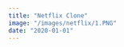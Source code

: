 ```yaml
---
title: "Netflix Clone"
image: "/images/netflix/1.PNG"
date: "2020-01-01"
---
```


<Header
  title="Netflix Clone"
  img="/images/netflix/1.PNG"
  alt="Netflix Picture"
/>
<List
  tec={["NextJS", "Typescript", "GraphQL"]}
  lib={["Framer Motion", "Sass", "TailwindCSS", "Swiper", "React Modal"]}
  year="2021"
  client="Propio"
  website="https://netflix-clone-aguzzdev.vercel.app/"
  repo="https://github.com/AguzzDev/netflix-clone"
/>
<Galery
  imgs={[
    "/images/netflix/4.PNG",
    "/images/netflix/3.PNG",
    "/images/netflix/1.PNG",
    "/images/netflix/2.PNG",
    "/images/netflix/5.PNG",
    "/images/netflix/6.PNG",
  ]}
  alt="Netflix Clone"
/>
